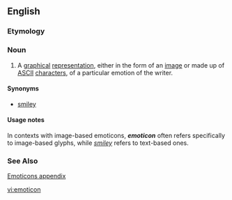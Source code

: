{{wikipedia}}
==English==
===Etymology===
{{blend|emotion|icon}}

===Noun===
{{en-noun-reg}} 
# A [[graphical]] [[representation]], either in the form of an [[image]] or made up of [[ASCII]] [[character]]s, of a particular emotion of the writer.

====Synonyms====
*[[smiley]]

====Usage notes====
In contexts with image-based emoticons, '''''emoticon''''' often refers specifically to image-based glyphs, while ''[[smiley]]'' refers to text-based ones.

===See Also===
[[Wiktionary Appendix:Emoticons|Emoticons appendix]]

[[vi:emoticon]]